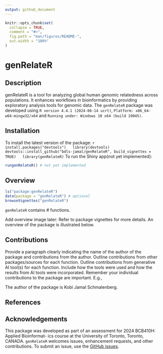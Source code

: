 ```yaml
---
output: github_document
---
```


<!-- README.md is generated from README.Rmd. Please edit that file -->

```r
knitr::opts_chunk$set(
  collapse = TRUE,
  comment = "#>",
  fig.path = "man/figures/README-",
  out.width = "100%"
)
```

# genRelateR

## Description

genRelateR is a tool for analyzing global human genomic relatedness across populations. It enhances workflows in bioinformatics by providing exploratory analysis tools for genomic data. The `genRelateR` package was developed using `R version 4.4.1 (2024-06-14 ucrt)`, `Platform: x86_64-w64-mingw32/x64` and `Running under: Windows 10 x64 (build 19045)`.

## Installation
  To install the latest version of the package:
  ``` r
  install.packages("devtools")
  library(devtools)
  devtools::install_github("bdls-jamal/genRelateR", build_vignettes = TRUE)
  library(genRelateR)
  ```
To run the Shiny app(not yet implemented):
``` r
rungenRelateR() # not yet implemented
``` 
  
## Overview
``` r
ls("package:genRelateR")
data(package = "genRelateR") # optional
browseVignettes("genRelateR")
```

`genRelateR` contains # functions.


Add overview image later:
Refer to package vignettes for more details. An overview of the package is illustrated below.

## Contributions
Provide a paragraph clearly indicating the name of the author of the package and contributions from the author. Outline contributions from other packages/sources for each function. Outline contributions from generative AI tool(s) for each function. Include how the tools were used and how the results from AI tools were incorporated. Remember your individual contributions to the package are important. E.g., 

The author of the package is Kobi Jamal Schmalenberg.

## References

## Acknowledgements
This package was developed as part of an assessment for 2024 BCB410H: Applied Bioinformat-
ics course at the University of Toronto, Toronto, CANADA. `genRelateR` welcomes issues,
enhancement requests, and other contributions. To submit an issue, use the [GitHub issues](https://github.com/bdls-jamal/genRelateR/issues).
